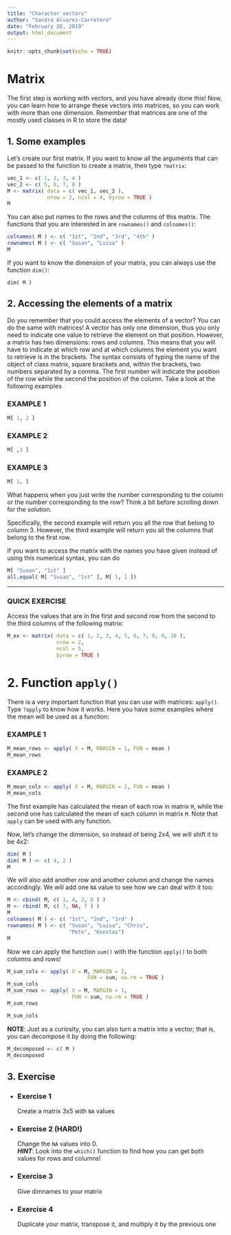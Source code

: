 ```yaml
---
title: "Character vectors"
author: "Sandra Alvarez-Carretero"
date: "February 26, 2019"
output: html_document
---
```


```r
knitr::opts_chunk$set(echo = TRUE)
```

# Matrix

The first step is working with vectors, and you have already done this! Now, you can learn how to arrange these vectors into matrices, so you can work with more than one dimension. Remember that matrices are one of the mostly used classes in R to store the data! 

## 1. Some examples

Let's create our first matrix. If you want to know all the arguments that can be passed to the function to create a matrix, then type
`?matrix`:

```r
vec_1 <- c( 1, 2, 3, 4 )
vec_2 <- c( 5, 6, 7, 8 )
M <- matrix( data = c( vec_1, vec_2 ),
             nrow = 2, ncol = 4, byrow = TRUE )
M
```

You can also put names to the rows and the columns of this matrix. The functions that you are interested in are `rownames()` and
`colnames()`:

```r
colnames( M ) <- c( "1st", "2nd", "3rd", "4th" )
rownames( M ) <- c( "Susan", "Luisa" )
M
```

If you want to know the dimension of your matrix, you can always use the function `dim()`:

```
dim( M )
```

## 2. Accessing the elements of a matrix

Do you remember that you could access the elements of a vector? You can do the same with matrices! A vector has only one dimension,
thus you only need to indicate one value to retrieve the element on that position. 
However, a matrix has two dimensions: rows and columns. This means that you will have to indicate at which row and at which columns the element you want to retrieve is in the brackets. The syntax consists of typing the name of the object of class matrix, square brackets and, within the brackets, two numbers separated by a comma. The first number will indicate the position of the row while the second the position of the column. Take a look at the following examples

### EXAMPLE 1 
```r
M[ 1, 2 ]
```
### EXAMPLE 2
```r
M[ ,3 ]
```
### EXAMPLE 3
```r
M[ 1, ]
```
What happens when you just write the number corresponding to the column or the number corresponding to the row? Think a bit before
scrolling down for the solution.

Specifically, the second example will return you all the row that belong to column 3. However, the third example will return you all the columns that belong to the first row.

If you want to access the matrix with the names you have given instead of using this numerical syntax, you can do 

```r
M[ "Susan", "1st" ]
all.equal( M[ "Susan", "1st" ], M[ 1, 1 ])
```

---
### QUICK EXERCISE 
Access the values that are in the first and second row from the second to the third columns of the following matrix:
```R
M_ex <- matrix( data = c( 1, 2, 3, 4, 5, 6, 7, 8, 9, 10 ),
                nrow = 2, 
                ncol = 5,
                byrow = TRUE )
```

# 2. Function `apply()`

There is a very important function that you can use with matrices: `apply()`. Type `?apply` to know how it works. Here you have some examples where the mean will be used as a function:

### EXAMPLE 1 
```r
M_mean_rows <- apply( X = M, MARGIN = 1, FUN = mean )
M_mean_rows
```
### EXAMPLE 2
```r
M_mean_cols <- apply( X = M, MARGIN = 2, FUN = mean )
M_mean_cols
```
The first example has calculated the mean of each row in matrix `M`, while the second one has calculated the mean of each column
in matrix `M`. Note that `apply` can be used with any function.

Now, let's change the dimension, so instead of being 2x4, we will shift it to be 4x2:

```r
dim( M )
dim( M ) <- c( 4, 2 )
M
```

We will also add another row and another column and change the names accordingly. We will add one `NA` value to see how we can deal with it too:

```r
M <- cbind( M, c( 1, 4, 2, 6 ) )
M <- rbind( M, c( 7, NA, 7 ) )
M
colnames( M ) <- c( "1st", "2nd", "3rd" )
rownames( M ) <- c( "Susan", "Luisa", "Chris",
                    "Pete", "Konstas")
M
```

Now we can apply the function `sum()` with the function `apply()` to both columns and rows!

```r
M_sum_cols <- apply( X = M, MARGIN = 2,
                          FUN = sum, na.rm = TRUE )
M_sum_cols
M_sum_rows <- apply( X = M, MARGIN = 1,
                     FUN = sum, na.rm = TRUE )
M_sum_rows

M_sum_cols
```

**NOTE**: Just as a curiosity, you can also turn a matrix into a vector; that is, you can decompose it by doing the following:

```r
M_decomposed <- c( M )
M_decomposed
```

## 3. Exercise

* ### Exercise 1  
  Create a matrix 3x5 with `NA` values
* ### Exercise 2 (HARD!)  
  Change the `NA` values into 0.  
  ***HINT***: Look into the `which()` function to find how you can get both values for rows and columns!   
* ### Exercise 3  
  Give dimnames to your matrix
* ### Exercise 4    
  Duplicate your matrix, transpose it, and multiply it by the previous one


